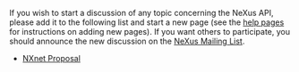 If you wish to start a discussion of any topic concerning the NeXus API, please add it to the following list and start a new page (see the [[Help:Contents|help pages]] for instructions on adding new pages). If you want others to participate, you should announce the new discussion on the [http://www.neutron.anl.gov/mailman/listinfo/nexus NeXus Mailing List].

* [[NXnet Proposal]]